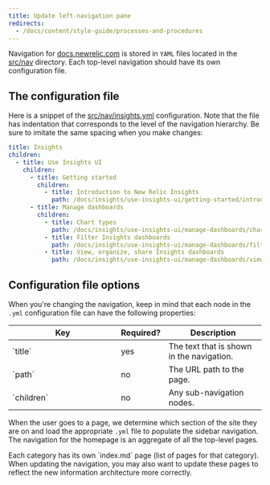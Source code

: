 ```yaml
---
title: Update left-navigation pane
redirects:
  - /docs/content/style-guide/processes-and-procedures
---
```


Navigation for [docs.newrelic.com](https://docs.newrelic.com) is stored in `YAML` files located in the [src/nav](./src/nav) directory. Each top-level navigation should have its own configuration file. 

## The configuration file

Here is a snippet of the [src/nav/insights.yml](./src/nav/insights.yml) configuration. Note that the file has indentation that corresponds to the level of the navigation hierarchy. Be sure to imitate the same spacing when you make changes:

```yml
title: Insights
children:
  - title: Use Insights UI
    children:
      - title: Getting started
        children:
          - title: Introduction to New Relic Insights
            path: /docs/insights/use-insights-ui/getting-started/introduction-new-relic-insights
      - title: Manage dashboards
        children:
          - title: Chart types
            path: /docs/insights/use-insights-ui/manage-dashboards/chart-types
          - title: Filter Insights dashboards
            path: /docs/insights/use-insights-ui/manage-dashboards/filter-insights-dashboards
          - title: View, organize, share Insights dashboards
            path: /docs/insights/use-insights-ui/manage-dashboards/view-organize-share-insights-dashboards
```

## Configuration file options

When you're changing the navigation, keep in mind that each node in the `.yml` configuration file can have the following properties:

<Table>
  <thead>
    <tr>
      <th style="width:200px">Key</th>
      <th>Required?</th>
      <th>Description</th>
    </tr>
  </thead>
  <tbody>
    <tr>
      <td>`title`</td>
      <td>yes</td>
      <td>The text that is shown in the navigation.</td>
    </tr>
    <tr>
      <td>`path`</td>
      <td>no</td>
      <td>The URL path to the page.</td>
    </tr>
    <tr>
      <td>`children`</td>
      <td>no</td>
      <td>Any sub-navigation nodes.</td>
    </tr>
  </tbody>
</Table>

When the user goes to a page, we determine which section of the site they are on and load the appropriate `.yml` file to populate the sidebar navigation. The navigation for the homepage is an aggregate of all the top-level pages.

<Callout variant="tip">
Each category has its own `index.md` page (list of pages for that category). When updating the navigation, you may also want to update these pages to reflect the new information architecture more correctly.
</Callout>